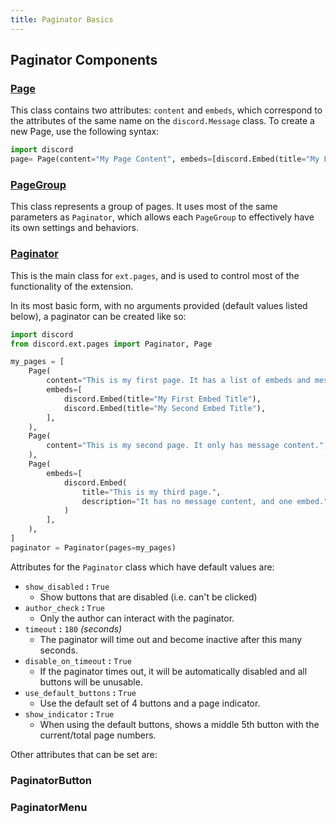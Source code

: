 ```yaml
---
title: Paginator Basics
---
```


## Paginator Components

### [Page](https://docs.pycord.dev/en/master/ext/pages/index.html#page)
This class contains two attributes: `content` and `embeds`, which correspond to the attributes of the same name on the `discord.Message` class.
To create a new Page, use the following syntax:
```py
import discord
page= Page(content="My Page Content", embeds=[discord.Embed(title="My First Embed Title")])
```

### [PageGroup](https://docs.pycord.dev/en/master/ext/pages/index.html#pagegroup)
This class represents a group of pages. It uses most of the same parameters as `Paginator`, which allows each `PageGroup` to effectively have its own settings and behaviors.

### [Paginator](https://docs.pycord.dev/en/master/ext/pages/index.html#paginator)
This is the main class for `ext.pages`, and is used to control most of the functionality of the extension.

In its most basic form, with no arguments provided (default values listed below), a paginator can be created like so:

```py
import discord
from discord.ext.pages import Paginator, Page

my_pages = [
    Page(
        content="This is my first page. It has a list of embeds and message content.",
        embeds=[
            discord.Embed(title="My First Embed Title"),
            discord.Embed(title="My Second Embed Title"),
        ],
    ),
    Page(
        content="This is my second page. It only has message content.",
    ),
    Page(
        embeds=[
            discord.Embed(
                title="This is my third page.",
                description="It has no message content, and one embed.",
            )
        ],
    ),
]
paginator = Paginator(pages=my_pages)
```

Attributes for the `Paginator` class which have default values are:
- `show_disabled` **:** `True`
  - Show buttons that are disabled (i.e. can't be clicked)
- `author_check` **:** `True`
  - Only the author can interact with the paginator.
- `timeout` **:** `180` *(seconds)*
  - The paginator will time out and become inactive after this many seconds.
- `disable_on_timeout` **:** `True`
  - If the paginator times out, it will be automatically disabled and all buttons will be unusable.
- `use_default_buttons` **:** `True`
  - Use the default set of 4 buttons and a page indicator.
- `show_indicator` **:** `True`
  - When using the default buttons, shows a middle 5th button with the current/total page numbers.

Other attributes that can be set are:


### PaginatorButton

### PaginatorMenu
